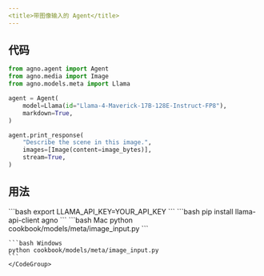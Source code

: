 ```yaml
---
<title>带图像输入的 Agent</title>
---
```


## 代码

```python cookbook/models/meta/image_input.py
from agno.agent import Agent
from agno.media import Image
from agno.models.meta import Llama

agent = Agent(
    model=Llama(id="Llama-4-Maverick-17B-128E-Instruct-FP8"),
    markdown=True,
)

agent.print_response(
    "Describe the scene in this image.",
    images=[Image(content=image_bytes)],
    stream=True,
)
```

## 用法

<Steps>
  <Snippet file="create-venv-step.mdx" />

  <Step title="设置您的 LLAMA API 密钥">
    ```bash
    export LLAMA_API_KEY=YOUR_API_KEY
    ```
  </Step>

  <Step title="安装库">
    ```bash
    pip install llama-api-client agno
    ```
  </Step>

  <Step title="运行 Agent">
    <CodeGroup>
    ```bash Mac
    python cookbook/models/meta/image_input.py
    ```

    ```bash Windows
    python cookbook/models/meta/image_input.py
    ```
    </CodeGroup>
  </Step>
</Steps>